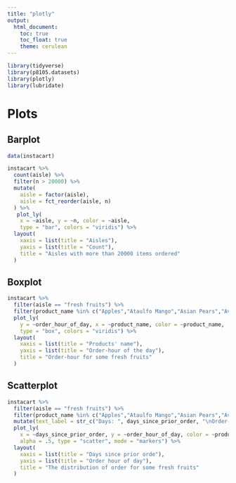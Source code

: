 ```yaml
---
title: "plotly"
output: 
  html_document:
    toc: true
    toc_float: true
    theme: cerulean
---
```


```r
library(tidyverse)
library(p8105.datasets)
library(plotly)
library(lubridate)
```

# Plots

## Barplot
```r
data(instacart) 

instacart %>% 
  count(aisle) %>% 
  filter(n > 20000) %>% 
  mutate(
    aisle = factor(aisle),
    aisle = fct_reorder(aisle, n)
  ) %>% 
   plot_ly(
    x = ~aisle, y = ~n, color = ~aisle, 
    type = "bar", colors = "viridis") %>% 
  layout(
    xaxis = list(title = "Aisles"),
    yaxis = list(title = "Count"),
    title = "Aisles with more than 20000 items ordered"
  )
```

## Boxplot

```r
instacart %>% 
  filter(aisle == "fresh fruits") %>% 
  filter(product_name %in% c("Apples","Ataulfo Mango","Asian Pears","Avocado","Bag of Lemons")) %>% 
  plot_ly(
    y = ~order_hour_of_day, x = ~product_name, color = ~product_name, 
    type = "box", colors = "viridis") %>%
  layout(
    xaxis = list(title = "Products' name"),
    yaxis = list(title = "Order-hour of the day"),
    title = "Order-hour for some fresh fruits"
  )
```

## Scatterplot
```r
instacart %>% 
  filter(aisle == "fresh fruits") %>% 
  filter(product_name %in% c("Apples","Ataulfo Mango","Asian Pears","Avocado","Bag of Lemons")) %>% 
  mutate(text_label = str_c("Days: ", days_since_prior_order, "\nOrder-hour: ", order_hour_of_day)) %>%
  plot_ly(
    x = ~days_since_prior_order, y = ~order_hour_of_day, color = ~product_name, text = ~text_label,
    alpha = .5, type = "scatter", mode = "markers") %>% 
  layout(
    xaxis = list(title = "Days since prior orde"),
    yaxis = list(title = "Order hour of day"),
    title = "The distribution of order for some fresh fruits"
  )

```